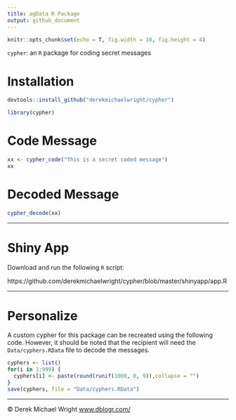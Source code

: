 ```yaml
---
title: agData R Package
output: github_document
---
```


```r
knitr::opts_chunk$set(echo = T, fig.width = 10, fig.height = 4)
```

`cypher`: an `R` package for coding secret messages

# Installation

```r
devtools::install_github("derekmichaelwright/cypher")
```

```r
library(cypher)
```

# Code Message

```r
xx <- cypher_code("This is a secret coded message")
xx
```

# Decoded Message

```r
cypher_decode(xx)
```

---

# Shiny App

Download and run the following `R` script:

https://github.com/derekmichaelwright/cypher/blob/master/shinyapp/app.R

---

# Personalize

A custom cypher for this package can be recreated using the following code. However, it should be noted that the recipient will need the `Data/cyphers.RData` file to decode the messages.

```r
cyphers <- list()
for(i in 1:999) {
  cyphers[i] <- paste(round(runif(1000, 0, 9)),collapse = "")
}
save(cyphers, file = "Data/cyphers.RData")
```

---

&copy; Derek Michael Wright [www.dblogr.com/](https://dblogr.com/)